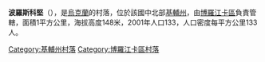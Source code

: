 {{coord|50|34|0|N|29|57|20|E|scale:30000|display=title}}

'''波羅斯科堅'''（{{lang-uk|Пороскотень}}），是[[烏克蘭|烏克蘭]]的村落，位於該國中北部[[基輔州|基輔州]]，由[[博羅江卡區|博羅江卡區]]負責管轄，面積1平方公里，海拔高度148米，2001年人口133，人口密度每平方公里133人。

{{DEFAULTSORT:Пороскотень}}
[[Category:基輔州村落|Category:基輔州村落]]
[[Category:博羅江卡區村落|Category:博羅江卡區村落]]


{{Kiev-geo-stub}}